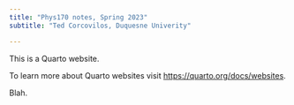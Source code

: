 ```yaml
---
title: "Phys170 notes, Spring 2023"
subtitle: "Ted Corcovilos, Duquesne Univerity"

---
```


This is a Quarto website.

To learn more about Quarto websites visit <https://quarto.org/docs/websites>.

Blah.
